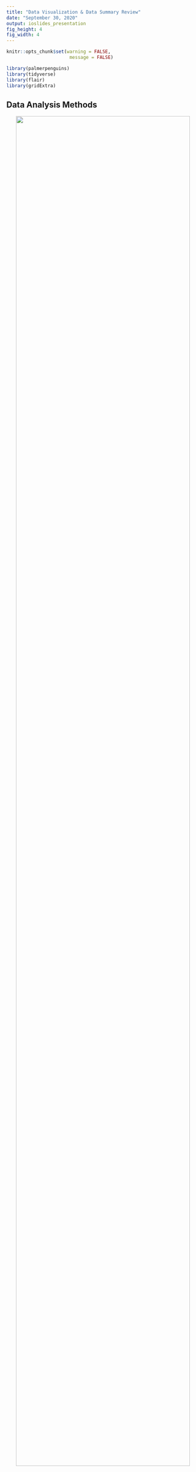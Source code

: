 ```yaml
---
title: "Data Visualization & Data Summary Review"
date: "September 30, 2020"
output: ioslides_presentation
fig_height: 4
fig_width: 4
---
```


<style type="text/css">
slides > slide:not(.nobackground):after {
  content: '';
}
</style>

```r
knitr::opts_chunk$set(warning = FALSE, 
                       message = FALSE)

library(palmerpenguins)
library(tidyverse)
library(flair)
library(gridExtra)
```

## Data Analysis Methods 

<center>
![](images/methods_edit.PNG){
width=95% }
</center>

## Dataframe Review 

Data were collected on 344 penguins living on three islands
(Torgersen, Biscoe, and Dream) in the Palmer Archipelago, Antarctica. In 
addition to which island each penguin lives on, the data contains information on
the species of the penguin (Adelie, Chinstrap, or Gentoo), its bill length, bill
depth, and flipper length (measured in millimeters), its body mass (measured in
grams), and the sex of the penguin (female or male).

__What would the dataframe look like?__ 

<center>
![](images/penguin.png){
width=75% }
</center>


## Data Wrangling

- 5 Verbs of Data Wrangling 
  * `filter()` -- filter out/in observations/rows
  * `select()` -- select variables/columns
  * `group_by()` -- group data by a categorical variable 
  * `summarize()` -- create data summaries of variables
  * `arrange()` -- arrange data in descending/ascending order

## Why Wrangle? 

<center>
Wrangling = a reproducible workflow for preparing data for analysis
</center>

</br>
</br>

- Are you interested in analyzing only one level of a categorical variable? 
  Use `filter()`!
- Are you interested in looking at how a relationship changes based on the 
  level of a categorical variable? Use `group_by()`!
- Are you interested in presenting your table of data summaries in a way that 
  makes sense? Use `arrange()`!

## Why Pipe? 

- Clearly express a sequence of multiple operations
- __Improve code read-ability__

```r
penguins %>%
  filter(sex == "male", year == 2007) %>%
  group_by(species) %>%
  summarize(mean_bill_length = mean(bill_length_mm),
            sd_bill_length = sd(bill_length_mm),
            obs = n()) %>%
  arrange(desc(obs))
```

```r
decorate("wrangle") %>%
  flair("%>%")
```

```r
penguins %>%
  filter(sex == "male", year == 2007) %>%
  group_by(species) %>%
  summarize(mean_bill_length = mean(bill_length_mm),
            sd_bill_length = sd(bill_length_mm),
            obs = n()) %>%
  arrange(desc(obs))
```

## Data Summaries, Point Estimates, & Parameters

- Mean: $\bar{x}$ and $\mu$
  * measure the center of a distribution of data
  * not resistant to outliers

- Variance: $s^2$ and $\sigma^2$
  * measure of the spread of a distribution of data
  * not resistant to outliers
  
- Point Estimate: provides our best guess for the value of the parameter  
  * Point estimates based on larger samples tend to be more accurate than those
  based on smaller samples.

## Univariate (One Variable) Visualizations -- For Numerical Data

</br>

- Histogram 

</br>

- Dotplot 

</br>

- Boxplot

</br>

## Histogram

<div class="columns-2">

```r
penguins %>% 
  ggplot(aes(x = bill_length_mm)) + 
  geom_histogram()
```

</br>

- Higher bars represent where the data are relatively more common 
- Convenient for understanding the shape of the data distribution
- Inspect shape of a distribution (skewed or symmetric) 
- Identify modes

</div>

## Dotplot

<div class="columns-2">

```r
penguins %>% 
  ggplot(aes(x = bill_length_mm)) + 
  geom_dotplot()
```

</br>
</br>
</br>

- One-variable scatterplot

</br>

- __What can you see in the dot plot that you cannot see in the histogram?__

## Boxplot

<div class="columns-2">

```r
p1 <- penguins %>% 
  ggplot(aes(x = bill_length_mm)) + 
  geom_dotplot(color = "blue")

p2 <- penguins %>% 
  ggplot(aes(x = bill_length_mm)) + 
  geom_boxplot()

grid.arrange(p1, p2, nrow = 2, ncol = 1)
```

- What calculations are necessary to create a boxplot? 

- What aspects of a variable's distribution are hidden in a boxplot? 

## Density Plot 

<div class="columns-2">

```r
penguins %>% 
  ggplot(aes(x = bill_length_mm)) + 
  geom_density()
```

</br>
</br>
</br>

- A smooth approximation to a variable's distribution 
- Plots density (as a proportion) on the y-axis
- May be easier to see changes in shape or multiple modes 


## Bivariate (Two Variables) Visualizations -- For Numerical Data

</br>
- Side-by-Side Density Plots (Violin Plots)

</br>

- Scatterplots 

</br>

- Faceted Histograms 

## Side-by-Side Boxplots

```r
penguins %>% 
  ggplot(aes(y = bill_length_mm, x = species)) + 
  geom_boxplot()
```

## Side-by-Side Violin Plots

```r
penguins %>% 
  ggplot(aes(y = bill_length_mm, x = species)) + 
  geom_violin()
```

<!-- - Similar to density plots, but the density plot has been reflected across the  -->
<!-- y-axis -->
<!-- - Easier to see the shape of the distribution -->

## Scatterplots

```r
penguins %>% 
  ggplot(aes(y = bill_length_mm, x = bill_depth_mm)) + 
  geom_point()
```

## Multivariate Plots 

There are two main methods for adding a third (or fourth) variable into a 
data visualization: 

- Colors: 
  * creates colors for every level of a categorical variable
  * creates a gradient for different values of a quantitative variable

</br>

- Facets: 
  * creates plot windows for every level of a categorical variable
  * labels each sub-plot with the value of the variable

## Colors in Scatterplots

```r
penguins %>% 
  ggplot(aes(y = bill_length_mm, x = bill_depth_mm, color = species)) + 
  geom_point()
```

## Colors in Violin Plots

```r
penguins %>% 
  ggplot(aes(y = bill_length_mm, x = species, fill = island)) + 
  geom_violin()
```

## Facets in Scatterplots 

```r
penguins %>% 
  ggplot(aes(y = bill_length_mm, x = bill_depth_mm, color = sex)) + 
  geom_point() + 
  facet_wrap(~species)
```

## Facets in Violin Plots

```r
penguins %>% 
  ggplot(aes(x = bill_length_mm, y = species, fill = sex)) + 
  geom_violin() + 
  facet_wrap(~island)
```

## Your Turn!

Suppose researchers were interested in investigating the relationship between 
a penguin's `sex` and their `flipper_length`, specifically for penguins from 
the Biscoe island. 

They are also interested in how this relationship differs by penguin species and
by the year of capture. 

</br>

- __In your group, decide what data wrangling tasks are necessary to prepare the 
data for plotting.__

- __Then, decide what visualization you believe would help address these
researchers' question.__ 
